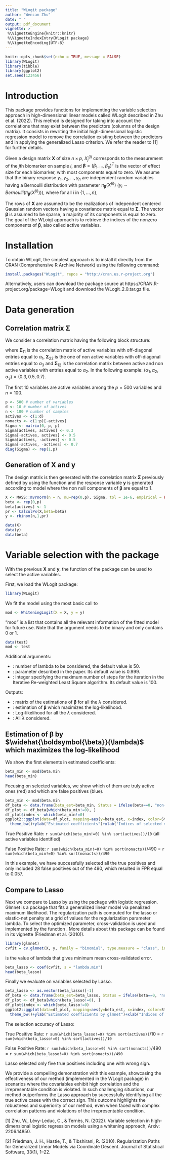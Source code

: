 ```yaml
---
title: "WLogit package"
author: "Wencan Zhu"
date: " "
output: pdf_document
vignette: >
 %\VignetteEngine{knitr::knitr}
 %\VignetteIndexEntry{WLogit package}
 %\VignetteEncoding{UTF-8}
---
```


```r
knitr::opts_chunk$set(echo = TRUE, message = FALSE)
library(WLogit)
library(tibble)
library(ggplot2)
set.seed(123456)
```

# Introduction
This package provides functions for implementing the variable selection approach in high-dimensional linear models called WLogit described in Zhu et al. (2022). This method is designed for taking into account the correlations that may exist between the predictors (columns of the design matrix). It consists in rewriting the initial high-dimensional logistic regression model to remove the correlation existing between the predictors and in applying the generalized Lasso criterion. We refer the reader to [1] for further details.

Given a design matrix ${\mathbf{X}}$ of size $n\times p$, $X_{j}^{(i)}$ corresponds to the measurement of the $j$th biomarker on sample $i$, and ${\boldsymbol{\beta}}=(\beta_{1},\ldots, \beta_p)^{T}$ is the vector of effect size for each biomarker, with most components equal to zero. We assume that the binary response $y_1,y_2,...,y_n$ are independent random variables having a Bernoulli distribution with parameter $\pi_{{\boldsymbol{\beta}}}(X^{(i)})$ ($y_{i} \sim Bernoulli(\pi_{{\boldsymbol{\beta}}}(X^{(i)}))$), where for all $i$ in $\{1,\dots,n\}$,
\begin{equation}\label{eq:logistic}
    \pi_{{\boldsymbol{\beta}}}(X^{(i)})=\frac{\exp\left({\sum_{j=1}^p \beta_j X_j^{(i)}}\right)}{1+\exp\left({\sum_{j=1}^p \beta_j X_j^{(i)}}\right)}.
\end{equation}

The rows of $\boldsymbol{X}$ are assumed to be the realizations of independent centered Gaussian random vectors having a covariance matrix equal to $\boldsymbol{\Sigma}$.
The vector $\boldsymbol{\beta}$ is assumed to be sparse, \textit{i.e.} a majority of its components is equal to zero. The goal of the WLoigt approach is to retrieve the indices of the nonzero components of $\boldsymbol{\beta}$, also called active variables. 

# Installation

To obtain WLogit, the simplest approach is to install it directly from the CRAN (Comprehensive R Archive Network) using the following command:

```r
install.packages("WLogit", repos = "http://cran.us.r-project.org")
```

Alternatively, users can download the package source at https://CRAN.R-project.org/package=WLogit and download the 	WLogit_2.0.tar.gz file.

# Data generation
## Correlation matrix $\boldsymbol{\Sigma}$
We consider a correlation matrix having the following block structure:

\begin{equation}
     \label{eq:SPAC}
     \boldsymbol{\Sigma}=
       \begin{bmatrix}
         \boldsymbol{\Sigma}_{11} &  \boldsymbol{\Sigma}_{12} \\
         \boldsymbol{\Sigma}_{12}^{T} &  \boldsymbol{\Sigma}_{22}
       \end{bmatrix}
\end{equation}
      
where $\boldsymbol{\Sigma}_{11}$ is the correlation matrix of active variables with off-diagonal entries equal to $\alpha_1$, $\boldsymbol{\Sigma}_{22}$ is the one of non active variables with off-diagonal entries equal to $\alpha_3$ and $\boldsymbol{\Sigma}_{12}$ is the correlation matrix between active and non active variables with entries equal to $\alpha_2$. In the following example: $(\alpha_1,\alpha_2,\alpha_3)=(0.3, 0.5, 0.7)$.    
      
The first 10 variables are active variables among the $p=500$ variables and $n=100$.

```r
p <- 500 # number of variables 
d <- 10 # number of actives
n <- 100 # number of samples
actives <- c(1:d)
nonacts <- c(1:p)[-actives]
Sigma <- matrix(0, p, p)
Sigma[actives, actives] <- 0.3
Sigma[-actives, actives] <- 0.5
Sigma[actives, -actives] <- 0.5
Sigma[-actives, -actives] <- 0.7
diag(Sigma) <- rep(1,p)
```

## Generation of $\boldsymbol{X}$ and $\boldsymbol{y}$
The design matrix is then generated with the correlation matrix $\boldsymbol{\Sigma}$ previously defined by using the function \texttt{mvrnorm} and the response variable $\boldsymbol{y}$  is generated according to model \eqref{eq:logistic} where the non null components of $\boldsymbol{\beta}$ are equal to 1.

```r
X <- MASS::mvrnorm(n = n, mu=rep(0,p), Sigma, tol = 1e-6, empirical = FALSE)
beta <- rep(0,p)
beta[actives] <- 1
pr <- CalculPx(X,beta=beta)
y <- rbinom(n,1,pr) 
```

```r
data(X)
data(y)
data(beta)
```

# Variable selection with the package
With the previous $\boldsymbol{X}$ and $\boldsymbol{y}$, the function \verb|WhiteningLogit| of the package can be used to select the active variables. 

First, we load the WLogit package:
```r
library(WLogit)
```

We fit the model using the most basic call to \verb|WhiteningLogit|
```r
mod <- WhiteningLogit(X = X, y = y)
```

"mod" is a list that contains all the relevant information of the fitted model for future use. Note that the argument \verb|y| needs to be binary and only contains 0 or 1.
```r
data(test)
mod <- test
```
Additional arguments:

* \texttt{nlambda}: number of lambda to be considered, the default value is 50.
* \texttt{gamma}: parameter described in the paper. Its default value is 0.999.
* \texttt{maxit}: integer specifying the maximum number of steps for the iteration in the Iterative Re-weighted Least Square algorithm. Its default value is 100.

Outputs: 

* \texttt{beta}: matrix of the estimations of $\boldsymbol{\beta}$ for all the $\lambda$ considered. 
* \texttt{beta.min}: estimation of $\boldsymbol{\beta}$ which maximizes the log-likelihood.
* \texttt{log.likelihood}: Log-likelihood for all the $\lambda$ considered.
* \texttt{lambda}: All $\lambda$ considered.

##  Estimation of $\boldsymbol{\beta}$ by $\widehat{\boldsymbol{\beta}}(\lambda)$ which maximizes the log-likelihood
We show the first elements in estimated coefficients:
```r
beta_min <- mod$beta.min
head(beta_min)
```

Focusing on selected variables, we show which of them are truly active ones (red) and which are false positives (blue).
```r
beta_min <- mod$beta.min
df_beta <- data.frame(beta_est=beta_min, Status = ifelse(beta==0, "non-active", "active"))
df_plot <- df_beta[which(beta_min!=0), ]
df_plot$index <- which(beta_min!=0)
ggplot2::ggplot(data=df_plot, mapping=aes(y=beta_est, x=index, color=Status))+geom_point()+
  theme_bw()+ylab("Estimated coefficients")+xlab("Indices of selected variables")
```

True Positive Rate: `r sum(which(beta_min!=0) %in% sort(actives))/10` (all active variables identified)

False Positive Rate:  `r sum(which(beta_min!=0) %in% sort(nonacts))`/490 = `r sum(which(beta_min!=0) %in% sort(nonacts))/490`

In this example, we have successfully selected all the true positives and only included 28 false positives out of the 490, which resulted in FPR equal to 0.057.

## Compare to Lasso 
Next we compare to Lasso by using the \verb|glmnet| package with logistic regression. Glmnet is a package that fits a generalized linear model via penalized maximum likelihood. The regularization path is computed for the lasso or elastic-net penalty at a grid of values for the regularization parameter lambda. To select the optimized parameter, cross-validation is used and implemented by the function \verb|cv.glmnet|. More details about this package can be found in its vignette (Friedman et al. (2010)).

```r
library(glmnet)
cvfit = cv.glmnet(X, y, family = "binomial", type.measure = "class", intercept=FALSE)
```
\verb|lambda.min| is the value of lambda that gives minimum mean cross-validated error.

```r
beta_lasso <- coef(cvfit, s = "lambda.min")
head(beta_lasso)
```
Finally we evaluate on variables selected by Lasso.

```r
beta_lasso <- as.vector(beta_lasso)[-1]
df_beta <- data.frame(beta_est=beta_lasso, Status = ifelse(beta==0, "non-active", "active"))
df_plot <- df_beta[which(beta_lasso!=0), ]
df_plot$index <- which(beta_lasso!=0)
ggplot2::ggplot(data=df_plot, mapping=aes(y=beta_est, x=index, color=Status))+geom_point()+
  theme_bw()+ylab("Estimated coefficients by glmnet")+xlab("Indices of selected variables")
```

The selection accuracy of Lasso:

True Positive Rate: `r sum(which(beta_lasso!=0) %in% sort(actives))`/10 = `r sum(which(beta_lasso!=0) %in% sort(actives))/10` 

False Positive Rate:  `r sum(which(beta_lasso!=0) %in% sort(nonacts))`/490 = `r sum(which(beta_lasso!=0) %in% sort(nonacts))/490`

Lasso selected only five true positives including one with wrong sign. 

We provide a compelling demonstration with this example, showcasing the effectiveness of our method (implemented in the WLogit package) in scenarios where the covariables exhibit high correlation and the irrepresentable condition is violated. In such challenging situations, our method outperforms the Lasso approach by successfully identifying all the true active cases with the correct sign. This outcome highlights the robustness and superiority of our method, even when faced with complex correlation patterns and violations of the irrepresentable condition.


\bigskip

\large \textbf{References}

[1] Zhu, W., Lévy-Leduc, C., & Ternès, N. (2022). Variable selection in high-dimensional logistic regression models using a whitening approach, Arxiv: 2206.14850.

[2] Friedman, J. H., Hastie, T., & Tibshirani, R. (2010). Regularization Paths for Generalized Linear Models via Coordinate Descent. Journal of Statistical Software, 33(1), 1–22.